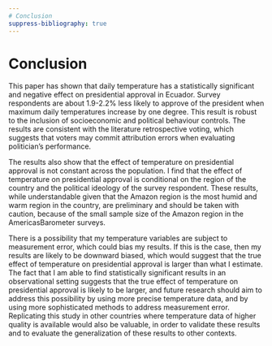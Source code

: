 ```yaml
---
# Conclusion
suppress-bibliography: true
---
```


# Conclusion

This paper has shown that daily temperature has a statistically significant and negative effect on presidential approval in Ecuador. Survey respondents are about 1.9-2.2% less likely to approve of the president when maximum daily temperatures increase by one degree. This result is robust to the inclusion of socioeconomic and political behaviour controls. The results are consistent with the literature retrospective voting, which suggests that voters may commit attribution errors when evaluating politician's performance.

The results also show that the effect of temperature on presidential approval is not constant across the population. I find that the effect of temperature on presidential approval is conditional on the region of the country and the political ideology of the survey respondent. These results, while understandable given that the Amazon region is the most humid and warm region in the country, are preliminary and should be taken with caution, because of the small sample size of the Amazon region in the AmericasBarometer surveys. 

There is a possibility that my temperature variables are subject to measurement error, which could bias my results. If this is the case, then my results are likely to be downward biased, which would suggest that the true effect of temperature on presidential approval is larger than what I estimate. The fact that I am able to find statistically significant results in an observational setting suggests that the true effect of temperature on presidential approval is likely to be larger, and future research should aim to address this possibility by using more precise temperature data, and by using more sophisticated methods to address measurement error. Replicating this study in other countries where temperature data of higher quality is available would also be valuable, in order to validate these results and to evaluate the generalization of these results to other contexts.
